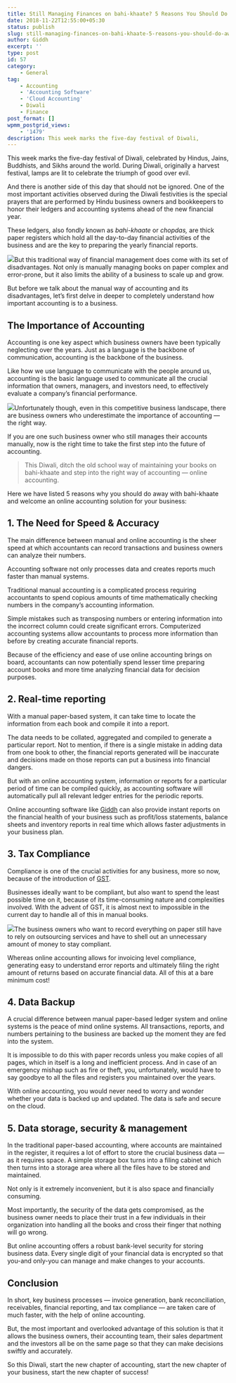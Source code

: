 ```yaml
---
title: Still Managing Finances on bahi-khaate? 5 Reasons You Should Do Away With Manual Accounting This Diwali (And What To Do Instead.)
date: 2018-11-22T12:55:00+05:30
status: publish
slug: still-managing-finances-on-bahi-khaate-5-reasons-you-should-do-away-with-manual-accounting-this-diwali-and-what-to-do-instead
author: Giddh
excerpt: ''
type: post
id: 57
category:
    - General
tag:
    - Accounting
    - 'Accounting Software'
    - 'Cloud Accounting'
    - Diwali
    - Finance
post_format: []
wpmm_postgrid_views:
    - '1479'
description: This week marks the five-day festival of Diwali,
---
```

This week marks the five-day festival of Diwali, celebrated by Hindus, Jains, Buddhists, and Sikhs around the world. During Diwali, originally a harvest festival, lamps are lit to celebrate the triumph of good over evil.

And there is another side of this day that should not be ignored. One of the most important activities observed during the Diwali festivities is the special prayers that are performed by Hindu business owners and bookkeepers to honor their ledgers and accounting systems ahead of the new financial year.

These ledgers, also fondly known as *bahi-khaate* or *chopdas,* are thick paper registers which hold all the day-to-day financial activities of the business and are the key to preparing the yearly financial reports.

<img class="wp-block-image size-large is-style-default" src = "https://miro.medium.com/max/880/1*9mej6KEXHoZIN8aXMb9HYQ.jpeg" />But this traditional way of financial management does come with its set of disadvantages. Not only is manually managing books on paper complex and error-prone, but it also limits the ability of a business to scale up and grow.

But before we talk about the manual way of accounting and its disadvantages, let’s first delve in deeper to completely understand how important accounting is to a business.

The Importance of Accounting
----------------------------

Accounting is one key aspect which business owners have been typically neglecting over the years. Just as a language is the backbone of communication, accounting is the backbone of the business.

Like how we use language to communicate with the people around us, accounting is the basic language used to communicate all the crucial information that owners, managers, and investors need, to effectively evaluate a company’s financial performance.

<img class="wp-block-image size-large" src = "https://miro.medium.com/max/1126/1*_CYnhUUfJtQWaf4-4Meofw.jpeg" />Unfortunately though, even in this competitive business landscape, there are business owners who underestimate the importance of accounting — the right way.

If you are one such business owner who still manages their accounts manually, now is the right time to take the first step into the future of accounting.

> This Diwali, ditch the old school way of maintaining your books on bahi-khaate and step into the right way of accounting — online accounting.

Here we have listed 5 reasons why you should do away with bahi-khaate and welcome an online accounting solution for your business:

**1. The Need for Speed &amp; Accuracy**
----------------------------------------

The main difference between manual and online accounting is the sheer speed at which accountants can record transactions and business owners can analyze their numbers.

Accounting software not only processes data and creates reports much faster than manual systems.

Traditional manual accounting is a complicated process requiring accountants to spend copious amounts of time mathematically checking numbers in the company’s accounting information.

Simple mistakes such as transposing numbers or entering information into the incorrect column could create significant errors. Computerized accounting systems allow accountants to process more information than before by creating accurate financial reports.

Because of the efficiency and ease of use online accounting brings on board, accountants can now potentially spend lesser time preparing account books and more time analyzing financial data for decision purposes.

**2. Real-time reporting**
--------------------------

With a manual paper-based system, it can take time to locate the information from each book and compile it into a report.

The data needs to be collated, aggregated and compiled to generate a particular report. Not to mention, if there is a single mistake in adding data from one book to other, the financial reports generated will be inaccurate and decisions made on those reports can put a business into financial dangers.

But with an online accounting system, information or reports for a particular period of time can be compiled quickly, as accounting software will automatically pull all relevant ledger entries for the periodic reports.

Online accounting software like [Giddh](http://giddh.com/) can also provide instant reports on the financial health of your business such as profit/loss statements, balance sheets and inventory reports in real time which allows faster adjustments in your business plan.

**3. Tax Compliance**
---------------------

Compliance is one of the crucial activities for any business, more so now, because of the introduction of [GST](https://giddh.com/gst.php).

Businesses ideally want to be compliant, but also want to spend the least possible time on it, because of its time-consuming nature and complexities involved. With the advent of GST, it is almost next to impossible in the current day to handle all of this in manual books.

<img class="wp-block-image size-large" src = "https://miro.medium.com/max/726/1*JKvE-WOsF8y4jiRynoVZVA.jpeg" />The business owners who want to record everything on paper still have to rely on outsourcing services and have to shell out an unnecessary amount of money to stay compliant.

Whereas online accounting allows for invoicing level compliance, generating easy to understand error reports and ultimately filing the right amount of returns based on accurate financial data. All of this at a bare minimum cost!

**4. Data Backup**
------------------

A crucial difference between manual paper-based ledger system and online systems is the peace of mind online systems. All transactions, reports, and numbers pertaining to the business are backed up the moment they are fed into the system.

It is impossible to do this with paper records unless you make copies of all pages, which in itself is a long and inefficient process. And in case of an emergency mishap such as fire or theft, you, unfortunately, would have to say goodbye to all the files and registers you maintained over the years.

With online accounting, you would never need to worry and wonder whether your data is backed up and updated. The data is safe and secure on the cloud.

**5. Data storage, security &amp; management**
----------------------------------------------

In the traditional paper-based accounting, where accounts are maintained in the register, it requires a lot of effort to store the crucial business data — as it requires space. A simple storage box turns into a filing cabinet which then turns into a storage area where all the files have to be stored and maintained.

Not only is it extremely inconvenient, but it is also space and financially consuming.

Most importantly, the security of the data gets compromised, as the business owner needs to place their trust in a few individuals in their organization into handling all the books and cross their finger that nothing will go wrong.

But online accounting offers a robust bank-level security for storing business data. Every single digit of your financial data is encrypted so that you-and only-you can manage and make changes to your accounts.

**Conclusion**
--------------

In short, key business processes — invoice generation, bank reconciliation, receivables, financial reporting, and tax compliance — are taken care of much faster, with the help of online accounting.

But, the most important and overlooked advantage of this solution is that it allows the business owners, their accounting team, their sales department and the investors all be on the same page so that they can make decisions swiftly and accurately.

So this Diwali, start the new chapter of accounting, start the new chapter of your business, start the new chapter of success!